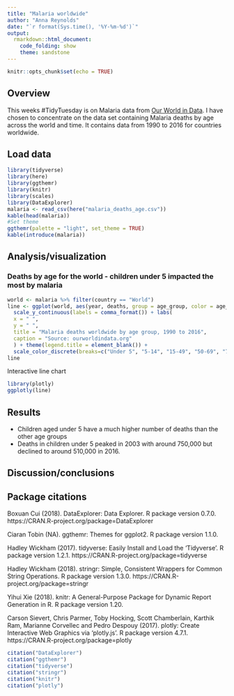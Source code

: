 ---
title: "Malaria worldwide"
author: "Anna Reynolds"
date: "`r format(Sys.time(), '%Y-%m-%d')`"
output: 
  rmarkdown::html_document:
    code_folding: show
    theme: sandstone
---

```{r setup, include=FALSE}
knitr::opts_chunk$set(echo = TRUE)
```

## Overview
This weeks #TidyTuesday is on Malaria data from [Our World in Data](https://ourworldindata.org/malaria). I have chosen to concentrate on the data set containing Malaria deaths by age across the world and time. It contains data from 1990 to 2016 for countries worldwide.

## Load data
```{r load data, warning=FALSE, message=FALSE}
library(tidyverse)
library(here)
library(ggthemr)
library(knitr)
library(scales)
library(DataExplorer)
malaria <- read_csv(here("malaria_deaths_age.csv"))
kable(head(malaria))
#Set theme
ggthemr(palette = "light", set_theme = TRUE)
kable(introduce(malaria))
```

## Analysis/visualization

### Deaths by age for the world - children under 5 impacted the most by malaria
```{r line chart}
world <- malaria %>% filter(country == "World")
line <- ggplot(world, aes(year, deaths, group = age_group, color = age_group)) + geom_line(size = 1.5) +
  scale_y_continuous(labels = comma_format()) + labs(
  x = " ",
  y = " ",
  title = "Malaria deaths worldwide by age group, 1990 to 2016",
  caption = "Source: ourworldindata.org"
  ) + theme(legend.title = element_blank()) + 
  scale_color_discrete(breaks=c("Under 5", "5-14", "15-49", "50-69", "70 or older"))
line
```

Interactive line chart
```{r interactive line chart, message=FALSE}
library(plotly)
ggplotly(line)
```

## Results
+ Children aged under 5 have a much higher number of deaths than the other age groups
+ Deaths in children under 5 peaked in 2003 with around 750,000 but declined to around 510,000 in 2016.

## Discussion/conclusions

## Package citations

  Boxuan Cui (2018). DataExplorer: Data Explorer. R package version 0.7.0.
  https://CRAN.R-project.org/package=DataExplorer
  
  Ciaran Tobin (NA). ggthemr: Themes for ggplot2. R package version 1.1.0.

  Hadley Wickham (2017). tidyverse: Easily Install and Load the
  'Tidyverse'. R package version 1.2.1.
  https://CRAN.R-project.org/package=tidyverse
  
  Hadley Wickham (2018). stringr: Simple, Consistent Wrappers for Common
  String Operations. R package version 1.3.0.
  https://CRAN.R-project.org/package=stringr
  
  Yihui Xie (2018). knitr: A General-Purpose Package for Dynamic Report
  Generation in R. R package version 1.20.
  
  Carson Sievert, Chris Parmer, Toby Hocking, Scott Chamberlain, Karthik Ram,
  Marianne Corvellec and Pedro Despouy (2017). plotly: Create Interactive Web
  Graphics via 'plotly.js'. R package version 4.7.1.
  https://CRAN.R-project.org/package=plotly
  
```{r citation, echo=FALSE, eval=FALSE}
citation("DataExplorer")
citation("ggthemr")
citation("tidyverse")
citation("stringr")
citation("knitr")
citation("plotly")
```